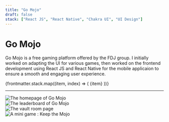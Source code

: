 ```yaml
---
title: "Go Mojo"
draft: false
stack: ["React JS", "React Native", "Chakra UI", "UI Design"]
---
```




# Go Mojo

<p class="intro">
  Go Mojo is a free gaming platform offered by the FDJ group. I initially worked
  on adapting the UI for various games, then worked on the frontend development
  using React JS and React Native for the mobile applicaion to ensure a smooth
  and engaging user experience.
</p>

<div class="tag-container">
  {frontmatter.stack.map((item, index) => (
    <span class="tag" key={index}>
      {item}
    </span>
  ))}
</div>

<hr />

<div class="container" style={{ display: "grid", gap: "4rem" }}>
  <section>
    <Card caption="The homepage">
      <div class="card-wrapper">
        <Image
          src={home}
          class="img-shadow"
          alt="The homepage of Go Mojo"
        />
      </div>
    </Card>
  </section>
  <section>
    <Card caption="The leaderboard">
      <div class="card-wrapper">
        <Image
          src={leaderboard}
          class="img-shadow"
          alt="The leaderboard of Go Mojo"
        />
      </div>
    </Card>
  </section>
  <section>
    <Card caption="The vault room page">
      <div class="card-wrapper">
        <Image
          src={vaultRoom}
          class="img-shadow"
          alt="The vault room page"
        />
      </div>
    </Card>
  </section>
  <section>
    <Card caption="A mini game : Keep the Mojo">
      <div class="card-wrapper">
        <Image
          src={keep}
          class="img-shadow"
          alt="A mini game : Keep the Mojo"
        />
      </div>
    </Card>
  </section>
</div>
